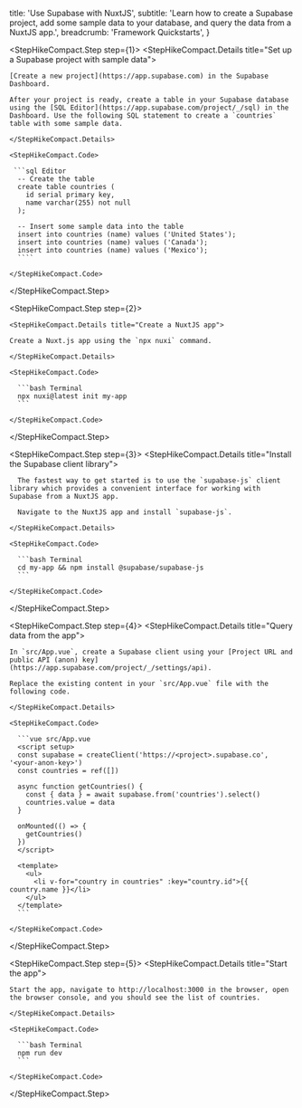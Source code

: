 
  title: 'Use Supabase with NuxtJS',
  subtitle:
    'Learn how to create a Supabase project, add some sample data to your database, and query the data from a NuxtJS app.',
  breadcrumb: 'Framework Quickstarts',
}

<StepHikeCompact>

  <StepHikeCompact.Step step={1}>
    <StepHikeCompact.Details title="Set up a Supabase project with sample data">

    [Create a new project](https://app.supabase.com) in the Supabase Dashboard.

    After your project is ready, create a table in your Supabase database using the [SQL Editor](https://app.supabase.com/project/_/sql) in the Dashboard. Use the following SQL statement to create a `countries` table with some sample data.

    </StepHikeCompact.Details>

    <StepHikeCompact.Code>

     ```sql Editor
      -- Create the table
      create table countries (
        id serial primary key,
        name varchar(255) not null
      );

      -- Insert some sample data into the table
      insert into countries (name) values ('United States');
      insert into countries (name) values ('Canada');
      insert into countries (name) values ('Mexico');
      ````

    </StepHikeCompact.Code>

  </StepHikeCompact.Step>

  <StepHikeCompact.Step step={2}>

    <StepHikeCompact.Details title="Create a NuxtJS app">

    Create a Nuxt.js app using the `npx nuxi` command.

    </StepHikeCompact.Details>

    <StepHikeCompact.Code>

      ```bash Terminal
      npx nuxi@latest init my-app
      ```

    </StepHikeCompact.Code>

  </StepHikeCompact.Step>

  <StepHikeCompact.Step step={3}>
    <StepHikeCompact.Details title="Install the Supabase client library">

      The fastest way to get started is to use the `supabase-js` client library which provides a convenient interface for working with Supabase from a NuxtJS app.

      Navigate to the NuxtJS app and install `supabase-js`.

    </StepHikeCompact.Details>

    <StepHikeCompact.Code>

      ```bash Terminal
      cd my-app && npm install @supabase/supabase-js
      ```

    </StepHikeCompact.Code>

  </StepHikeCompact.Step>

  <StepHikeCompact.Step step={4}>
    <StepHikeCompact.Details title="Query data from the app">

    In `src/App.vue`, create a Supabase client using your [Project URL and public API (anon) key](https://app.supabase.com/project/_/settings/api).
    
    Replace the existing content in your `src/App.vue` file with the following code.

    </StepHikeCompact.Details>

    <StepHikeCompact.Code>

      ```vue src/App.vue
      <script setup>
      const supabase = createClient('https://<project>.supabase.co', '<your-anon-key>')
      const countries = ref([])

      async function getCountries() {
        const { data } = await supabase.from('countries').select()
        countries.value = data
      }

      onMounted(() => {
        getCountries()
      })
      </script>

      <template>
        <ul>
          <li v-for="country in countries" :key="country.id">{{ country.name }}</li>
        </ul>
      </template>
      ```

    </StepHikeCompact.Code>

  </StepHikeCompact.Step>

  <StepHikeCompact.Step step={5}>
    <StepHikeCompact.Details title="Start the app">

    Start the app, navigate to http://localhost:3000 in the browser, open the browser console, and you should see the list of countries.

    </StepHikeCompact.Details>

    <StepHikeCompact.Code>

      ```bash Terminal
      npm run dev
      ```

    </StepHikeCompact.Code>

  </StepHikeCompact.Step>
</StepHikeCompact>


